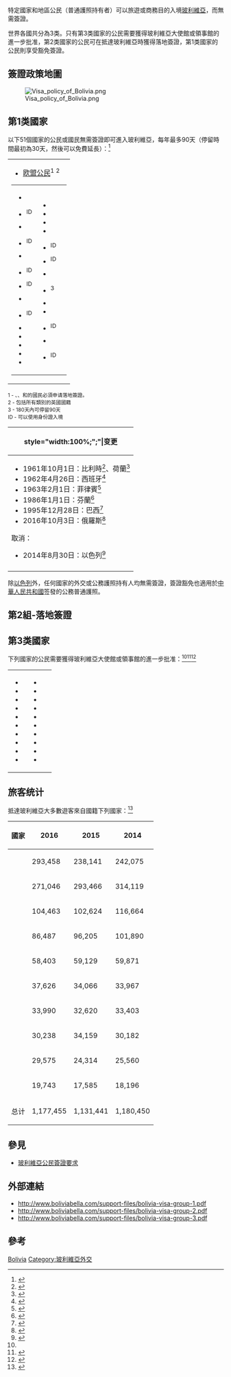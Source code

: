 {{multiple image
| footer    = [[新加坡護照|新加坡護照]]上的玻利維亞出入境章
| width     = 200
| image1    =
| alt1      = 入境章
| image2    =
| alt2      = 出境章
}}

特定國家和地區公民（普通護照持有者）可以旅遊或商務目的入境[[玻利維亞|玻利維亞]]，而無需簽證。

世界各國共分為3类。只有第3类國家的公民需要獲得玻利維亞大使館或領事館的進一步批准，第2类國家的公民可在抵達玻利維亞時獲得落地簽證，第1类國家的公民則享受豁免簽證。

==簽證政策地圖==
[[File:Visa_policy_of_Bolivia.png|thumb]]

==第1类國家==
以下51個國家的公民或國民無需簽證即可進入玻利維亞，每年最多90天（停留時間最初為30天，然後可以免費延長）：<ref name="tim">{{Timatic Visa Policy|country=BO|accessdate=1 April 2017}}</ref>
{|style=" {{border-radius|1em}} {{box-shadow|0.1em|0.1em|0.5em|rgba(0,0,0,0.75)}}; background-color: white; border: 1px solid white; padding: 5px;"
|- style="vertical-align:top;"
|
*{{flagicon|European Union}} [[欧盟公民|欧盟公民]]<sup>1</sup> <sup>2</sup>
{|
|
*{{flag|Andorra}}
*{{flag|Argentina}}<sup>ID</sup>
*{{flag|Australia}}
*{{flag|Brazil}}<sup>ID</sup>
*{{flag|Canada}}
*{{flag|Chile}}<sup>ID</sup>
*{{flag|Colombia}}<sup>ID</sup>
*{{flag|Costa Rica}}
*{{flag|Ecuador}}<sup>ID</sup>
*{{flag|Iceland}}
*{{flag|Japan}}
*{{flag|Liechtenstein}}
*{{flag|Mexico}}
*{{flag|Monaco}}
|valign=top|
*{{flag|New Zealand}}
*{{flag|Norway}}
*{{flag|Palestine}}
*{{flag|Panama}}
*{{flag|Paraguay}}<sup>ID</sup>
*{{flag|Peru}}<sup>ID</sup>
*{{flag|Philippines}}
*{{flag|Russia}}<sup>3</sup>
*{{flag|Switzerland}}
*{{flag|Turkey}}
*{{flag|Uruguay}}<sup>ID</sup>
*{{flag|Vatican City}}
*{{flag|Venezuela}}<sup>ID</sup>
|
|}
|}
<sub>1 - {{flag|Bulgaria}}、{{flag|Cyprus}}、{{flag|Malta}}和{{flag|Romania}}的國民必須申请落地簽證。</sub><br>
<sub>2 - 包括所有類別的英國國籍</sub><br>
<sub>3 - 180天內可停留90天</sub><br>
<sub>ID - 可以使用身份證入境</sub>

{| class="wikitable collapsible collapsed"
|-
!style="width:100%;";"|变更
|-
|
{{Expand list|date=October 2018}}
*1961年10月1日：比利時<ref>{{Cite web |url=https://treaties.un.org/doc/Publication/Monthly%20Statement/1962/04/monstate.pdf |title=存档副本 |accessdate=2019-10-31 |archive-date=2017-02-04 |archive-url=https://web.archive.org/web/20170204090443/https://treaties.un.org/doc/Publication/Monthly%20Statement/1962/04/monstate.pdf |dead-url=no }}</ref>、荷蘭<ref>{{Cite web |url=https://treaties.un.org/doc/Publication/Monthly%20Statement/1964/02/monstate.pdf |title=存档副本 |accessdate=2019-10-31 |archive-date=2017-02-04 |archive-url=https://web.archive.org/web/20170204090207/https://treaties.un.org/doc/Publication/Monthly%20Statement/1964/02/monstate.pdf |dead-url=no }}</ref>
*1962年4月26日：西班牙<ref>{{Cite web |url=https://treaties.un.org/doc/Publication/Monthly%20Statement/1981/11/monstate.pdf |title=存档副本 |accessdate=2019-10-31 |archive-date=2016-03-30 |archive-url=https://web.archive.org/web/20160330233115/https://treaties.un.org/doc/Publication/Monthly%20Statement/1981/11/monstate.pdf |dead-url=no }}</ref>
*1963年2月1日：菲律賓<ref>{{Cite web |url=https://treaties.un.org/doc/Publication/Monthly%20Statement/1964/03/monstate.pdf |title=存档副本 |accessdate=2019-10-31 |archive-date=2017-02-04 |archive-url=https://web.archive.org/web/20170204090213/https://treaties.un.org/doc/Publication/Monthly%20Statement/1964/03/monstate.pdf |dead-url=no }}</ref>
*1986年1月1日：芬蘭<ref>{{Cite web |url=https://treaties.un.org/doc/Publication/Monthly%20Statement/1986/02/monstate.pdf |title=存档副本 |accessdate=2019-10-31 |archive-date=2016-03-30 |archive-url=https://web.archive.org/web/20160330223654/https://treaties.un.org/doc/Publication/Monthly%20Statement/1986/02/monstate.pdf |dead-url=no }}</ref>
*1995年12月28日：巴西<ref>{{Cite web |url=https://treaties.un.org/doc/Publication/Monthly%20Statement/1996/01/monstate.pdf |title=存档副本 |accessdate=2019-10-31 |archive-date=2019-07-04 |archive-url=https://web.archive.org/web/20190704074917/https://treaties.un.org/doc/Publication/Monthly%20Statement/1996/01/monstate.pdf |dead-url=no }}</ref>
*2016年10月3日：俄羅斯<ref>{{cite web|url=http://www.mid.ru/ru/foreign_policy/news/-/asset_publisher/cKNonkJE02Bw/content/id/2401415|script-title=ru:О вступлении в силу российско-боливийского Соглашения о взаимных безвизовых поездках граждан|website=Mid.ru|publisher=Министерство Иностранных Дел России/The Ministry of Foreign Affairs of Russia|language=ru|trans-title=|accessdate=16 December 2017|archive-date=2019-10-31|archive-url=https://web.archive.org/web/20191031205819/http://www.mid.ru/ru/foreign_policy/news/-/asset_publisher/cKNonkJE02Bw/content/id/2401415|dead-url=no}}</ref>
取消：
*2014年8月30日：以色列<ref>{{Cite web |url=https://www.bolivianlife.com/israelis-now-require-visa-to-enter-bolivia/ |title=存档副本 |accessdate=2019-10-31 |archive-date=2020-08-29 |archive-url=https://web.archive.org/web/20200829123906/https://www.bolivianlife.com/israelis-now-require-visa-to-enter-bolivia/ |dead-url=no }}</ref>
|-
|}

除[[以色列|以色列]]外，任何國家的外交或公務護照持有人均無需簽證，簽證豁免也適用於[[中華人民共和國|中華人民共和國]]签發的公務普通護照。

==第2組-落地簽證==
{{column|4|
*{{ARM}}
*{{ALB}}
*{{ATG}}
*{{SAU}}
*{{AZE}}
*{{DZA}}
*{{BHS}}
*{{BHR}}
*{{BGD}}
*{{BRB}}
*{{BLZ}}
*{{BEN}}
*{{BWA}}
*{{BRU}}
*{{BFA}}
*{{BGR}}
*{{BDI}}
*{{HKG}}（如持[[香港特別行政區護照|特區護照]]入境）
*{{MAC}}（如持[[澳門特別行政區護照|特區護照]]入境）
*{{CHN}}
*{{CMR}}
*{{CYP}}
*{{COM}}
*{{CUB}}
*{{DJI}}
*{{DMA}}
*{{EGY}}
*{{ERI}}
*{{ETH}}
*{{UAE}}
*{{RUS}}
*{{FJI}}
*{{GAB}}
*{{GMB}}
*{{GEO}}
*{{GHA}}
*{{GTM}}
*{{GIN}}
*{{GNB}}
*{{GNQ}}
*{{GUY}}
*{{HTI}}
*{{HND}}
*{{IND}}
*{{SLB}}
*{{JAM}}
*{{JOR}}
*{{KAZ}}
*{{KEN}}
*{{KGZ}}
*{{KIR}}
*{{KWT}}
*{{LSO}}
*{{LBN}}
*{{LBR}}
*{{MKD}}
*{{MDG}}
*{{MYS}}
*{{MWI}}
*{{MDV}}
*{{MLI}}
*{{MLT}}
*{{MAR}}
*{{MUS}}
*{{MRT}}
*{{MDA}}
*{{MNG}}
*{{MNE}}
*{{MOZ}}
*{{MMR}}
*{{NAM}}
*{{NRU}}
*{{NPL}}
*{{NIC}}
*{{NER}}
*{{OMN}}
*{{PLW}}
*{{PNG}}
*{{QAT}}
*{{CAF}}
*{{KOR}}
*{{DOM}}
*{{TZA}}
*{{ROU}}
*{{SAM}}
*{{SMR}}
*{{SGP}}
*{{SLE}}
*{{LKA}}
*{{SEN}}
*{{SRB}}
*{{SYC}}
*{{ZAF}}
*{{SUR}}
*{{SWZ}}
*{{THA}}
*{{TJK}}
*{{TGO}}
*{{TON}}
*{{TTO}}
*{{TUN}}
*{{TKM}}
*{{TUV}}
*{{UKR}}
*{{UGA}}
*{{UZB}}
*{{VUT}}
*{{VNM}}
*{{ZMB}}
*{{ZWE}}
}}

==第3类國家==
下列國家的公民需要獲得玻利維亞大使館或領事館的進一步批准：<ref name="tim" /><ref name=Requisitos>{{cite web|title=Requisitios para ingresar a Bolivia|url=http://www.migracion.gob.bo/upload/emergente.pdf|publisher=Direccion General de Migracion|accessdate=22 September 2017|archive-url=https://web.archive.org/web/20180619073142/http://www.migracion.gob.bo/upload/emergente.pdf|archive-date=2018-06-19|dead-url=yes}}</ref><ref>{{cite web|title=Visas|url=http://www.boliviawdc.org/consulate/visas|publisher=Consulate General of Bolivia - Washington DC|accessdate=22 September 2017|archive-date=2019-10-30|archive-url=https://web.archive.org/web/20191030215758/http://boliviawdc.org/consulate/visas|dead-url=yes}}</ref>
{|
|
*{{flag|Afghanistan}}
*{{flag|Angola}}
*{{flag|Bhutan}}
*{{flag|Cambodia}}
*{{flag|Chad}}
*{{flag|Democratic Republic of the Congo}}
*{{flag|Indonesia}}
*{{flag|Iraq}}
*{{flag|Israel}}
*{{flag|Laos}}
|valign=top|
*{{flag|Libya}}
*{{flag|Nigeria}}
*{{flag|North Korea}}
*{{flag|Pakistan}}
*{{flag|Rwanda}}
*{{flag|Somalia}}
*{{flag|Sudan}}
*{{flag|Syria}}
*{{flag|Timor-Leste}}
*{{flag|Yemen}}
|
|}

==旅客统计==
抵達玻利維亞大多數遊客來自國籍下列國家：<ref>{{Cite web |url=http://www.ine.gob.bo/index.php/estadisticas-por-actividad-economica/industria-manufacturera-y-comercio-8 |title=Estadísticas por Actividad Económica. Turísmo |accessdate=2019-10-31 |archive-date=2019-10-31 |archive-url=https://web.archive.org/web/20191031210105/https://www.ine.gob.bo/index.php/estadisticas-por-actividad-economica/industria-manufacturera-y-comercio-8 |dead-url=no }}</ref>
{| class="wikitable sortable collapsible collapsed"
! 國家 || 2016 || 2015 || 2014
|-
| {{flag|Argentina}} || 293,458 || 238,141 || 242,075
|-
| {{flag|Peru|state<!--Use state flag-->}} || 271,046 || 293,466 || 314,119
|-
| {{flag|Chile}} || 104,463 || 102,624 || 116,664
|-
| {{flag|Brazil}} || 86,487 || 96,205 || 101,890
|-
| {{flag|United States}} || 58,403 || 59,129 || 59,871
|-
| {{flag|Spain}} || 37,626 || 34,066 || 33,967
|-
| {{flag|France}} || 33,990 || 32,620 || 33,403
|-
| {{flag|Germany}} || 30,238 || 34,159 || 30,182
|-
| {{flag|Colombia}} || 29,575 || 24,314 || 25,560
|-
| {{flag|Paraguay}} || 19,743 || 17,585 || 18,196
|-
| 总计 || 1,177,455 || 1,131,441 || 1,180,450
|}

==參見==
*[[玻利維亞公民簽證要求|玻利維亞公民簽證要求]]

==外部連結==
*http://www.boliviabella.com/support-files/bolivia-visa-group-1.pdf{{es}} {{Wayback|url=http://www.boliviabella.com/support-files/bolivia-visa-group-1.pdf |date=20150923193457 }}
*http://www.boliviabella.com/support-files/bolivia-visa-group-2.pdf{{es}} {{Wayback|url=http://www.boliviabella.com/support-files/bolivia-visa-group-2.pdf |date=20131112164516 }}
*http://www.boliviabella.com/support-files/bolivia-visa-group-3.pdf{{es}} {{Wayback|url=http://www.boliviabella.com/support-files/bolivia-visa-group-3.pdf |date=20140211070455 }}

==參考==
{{reflist}} 

{{各国签证信息}}
 
[[Category:各國簽證政策|Bolivia]]
[[Category:玻利維亞外交|Category:玻利維亞外交]]